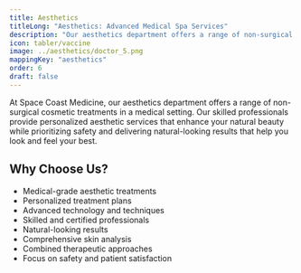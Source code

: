 ```yaml
---
title: Aesthetics
titleLong: "Aesthetics: Advanced Medical Spa Services"
description: "Our aesthetics department offers a range of non-surgical cosmetic treatments in a medical setting."
icon: tabler/vaccine
image: ../aesthetics/doctor_5.png
mappingKey: "aesthetics"
order: 6
draft: false
---
```


At Space Coast Medicine, our aesthetics department offers a range of non-surgical cosmetic treatments in a medical setting. Our skilled professionals provide personalized aesthetic services that enhance your natural beauty while prioritizing safety and delivering natural-looking results that help you look and feel your best.

## Why Choose Us?

- Medical-grade aesthetic treatments
- Personalized treatment plans
- Advanced technology and techniques
- Skilled and certified professionals
- Natural-looking results
- Comprehensive skin analysis
- Combined therapeutic approaches
- Focus on safety and patient satisfaction